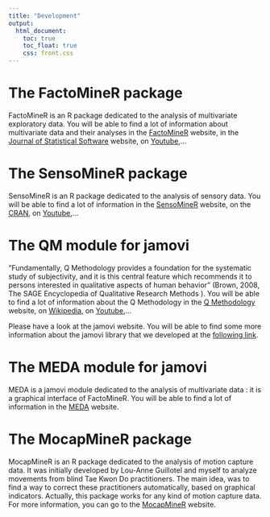 ```yaml
---
title: "Development"
output:
  html_document:
    toc: true
    toc_float: true
    css: front.css
--- 
```



# The FactoMineR package

FactoMineR is an R package dedicated to the analysis of multivariate exploratory data. You will be able to find a lot of information about multivariate data and their analyses in the [FactoMineR](http://factominer.free.fr){target="_blank"} website, in the [Journal of Statistical Software](https://www.jstatsoft.org/article/view/v025i01){target="_blank"} website, on [Youtube](https://www.youtube.com/channel/UCyz4M1pwJBNfjMFaUCHCNUQ){target="_blank"},...

# The SensoMineR package

SensoMineR is an R package dedicated to the analysis of sensory data. You will be able to find a lot of information in the [SensoMineR](http://sensominer.free.fr){target="_blank"} website, on the [CRAN](https://cran.r-project.org/web/packages/SensoMineR/index.html){target="_blank"}, on [Youtube](https://www.youtube.com/channel/UCyz4M1pwJBNfjMFaUCHCNUQ){target="_blank"},...

# The QM module for jamovi

"Fundamentally, Q Methodology provides a foundation for the systematic study of subjectivity, and it is this central feature which recommends it to persons interested in qualitative aspects of human behavior" (Brown, 2008, The SAGE Encyclopedia of Qualitative Research Methods ). You will be able to find a lot of information about the Q Methodology in the [Q Methodology](https://qmethod.org){target="_blank"} website, on [Wikipedia](https://en.wikipedia.org/wiki/Q_methodology){target="_blank"}, on [Youtube](https://www.youtube.com/channel/UCZ1pQYsO-DK8eV0NIDvDjSQ){target="_blank"},...

Please have a look at the jamovi website. You will be able to find some more information about the jamovi library that we developed at the [following link](https://www.jamovi.org/library.html){target="_blank"}.

# The MEDA module for jamovi

MEDA is a jamovi module dedicated to the analysis of multivariate data : it is a graphical interface of FactoMineR. You will be able to find a lot of information in the [MEDA](https://sebastien-le.github.io/medasite/){target="_blank"} website.

# The MocapMineR package

MocapMineR is an R package dedicated to the analysis of motion capture data. It was initially developed by Lou-Anne Guillotel and myself to analyze movements from blind Tae Kwon Do practitioners. The main idea, was to find a way to correct these practitioners automatically, based on graphical indicators. Actually, this package works for any kind of motion capture data. For more information, you can go to the [MocapMineR](https://sebastien-le.github.io/MocapMineR/index.html){target="_blank"} website.



